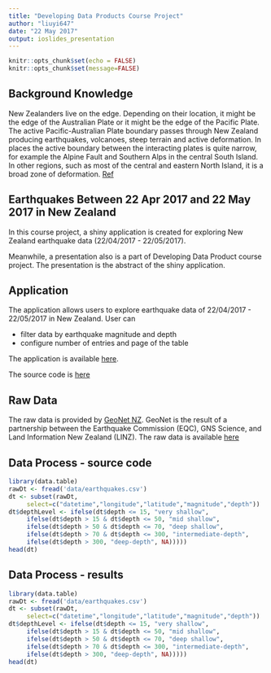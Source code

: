 ```yaml
---
title: "Developing Data Products Course Project"
author: "liuyi647"
date: "22 May 2017"
output: ioslides_presentation
---
```


```r
knitr::opts_chunk$set(echo = FALSE)
knitr::opts_chunk$set(message=FALSE)
```

## Background Knowledge
New Zealanders live on the edge. Depending on their location, it might be the edge of the Australian Plate or it might be the edge of the Pacific Plate. The active Pacific-Australian Plate boundary passes through New Zealand producing earthquakes, volcanoes, steep terrain and active deformation. In places the active boundary between the interacting plates is quite narrow, for example the Alpine Fault and Southern Alps in the central South Island. In other regions, such as most of the central and eastern North Island, it is a broad zone of deformation. [Ref](http://info.geonet.org.nz/display/geonet/About+GeoNet)

## Earthquakes Between 22 Apr 2017 and 22 May 2017 in New Zealand

In this course project, a shiny application is created for exploring New Zealand earthquake data (22/04/2017 - 22/05/2017). 

Meanwhile, a presentation also is a part of Developing Data Product course project. The presentation is the abstract of the shiny application.

## Application

The application allows users to explore earthquake data of 22/04/2017 - 22/05/2017 in New Zealand. User can

- filter data by earthquake magnitude and depth
- configure number of entries and page of the table

The application is available [here](https://liuyi647.shinyapps.io/CourseProject/).

The source code is [here](https://github.com/liuyi647/datasciencecoursera/tree/master/Developing%20Data%20Product)

## Raw Data
The raw data is provided by [GeoNet NZ](http://www.geonet.org.nz/). GeoNet is the result of a partnership between the Earthquake Commission (EQC), GNS Science, and Land Information New Zealand (LINZ). The raw data is available [here](http://quakesearch.geonet.org.nz/)

## Data Process - source code

```r
library(data.table)
rawDt <- fread('data/earthquakes.csv')
dt <- subset(rawDt, 
     select=c("datetime","longitude","latitude","magnitude","depth"))
dt$depthLevel <- ifelse(dt$depth <= 15, "very shallow",
     ifelse(dt$depth > 15 & dt$depth <= 50, "mid shallow",
     ifelse(dt$depth > 50 & dt$depth <= 70, "deep shallow",
     ifelse(dt$depth > 70 & dt$depth <= 300, "intermediate-depth",
     ifelse(dt$depth > 300, "deep-depth", NA)))))
head(dt)
```

## Data Process - results

```r
library(data.table)
rawDt <- fread('data/earthquakes.csv')
dt <- subset(rawDt, 
     select=c("datetime","longitude","latitude","magnitude","depth"))
dt$depthLevel <- ifelse(dt$depth <= 15, "very shallow",
     ifelse(dt$depth > 15 & dt$depth <= 50, "mid shallow",
     ifelse(dt$depth > 50 & dt$depth <= 70, "deep shallow",
     ifelse(dt$depth > 70 & dt$depth <= 300, "intermediate-depth",
     ifelse(dt$depth > 300, "deep-depth", NA)))))
head(dt)
```


